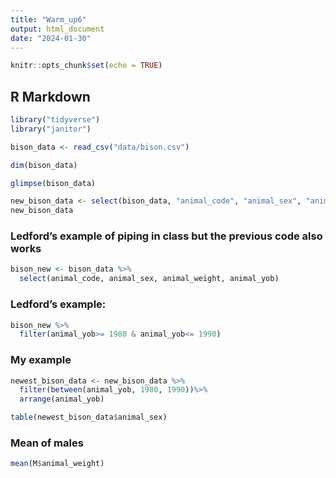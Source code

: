 ```yaml
---
title: "Warm_up6"
output: html_document
date: "2024-01-30"
---
```


```r
knitr::opts_chunk$set(echo = TRUE)
```

## R Markdown

```r
library("tidyverse")
library("janitor")
```

```r
bison_data <- read_csv("data/bison.csv")
```
```r
dim(bison_data)
```
```r
glimpse(bison_data)
```
```r
new_bison_data <- select(bison_data, "animal_code", "animal_sex", "animal_weight", "animal_yob")
new_bison_data
```
### Ledford's example of piping in class but the previous code also works
```r
bison_new <- bison_data %>%
  select(animal_code, animal_sex, animal_weight, animal_yob)
```
### Ledford's example:
```r
bison_new %>%
  filter(animal_yob>= 1980 & animal_yob<= 1990)
```

### My example
```r
newest_bison_data <- new_bison_data %>%
  filter(between(animal_yob, 1980, 1990))%>%
  arrange(animal_yob)
```

```r
table(newest_bison_data$animal_sex)
```
### Mean of males
```r
mean(M$animal_weight)
```
